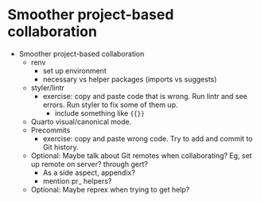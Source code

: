 # Smoother project-based collaboration {#smoother-collaboration}

-   Smoother project-based collaboration
    -   renv
        -   set up environment
        -   necessary vs helper packages (imports vs suggests)
    -   styler/lintr
        -   exercise: copy and paste code that is wrong. Run lintr and
            see errors. Run styler to fix some of them up.
            -   include something like `{{}}`
    -   Quarto visual/canonical mode.
    -   Precommits
        -   exercise: copy and paste wrong code. Try to add and commit
            to Git history.
    -   Optional: Maybe talk about Git remotes when collaborating? Eg,
        set up remote on server? through gert?
        -   As a side aspect, appendix?
        -   mention pr\_ helpers?
    -   Optional: Maybe reprex when trying to get help?
